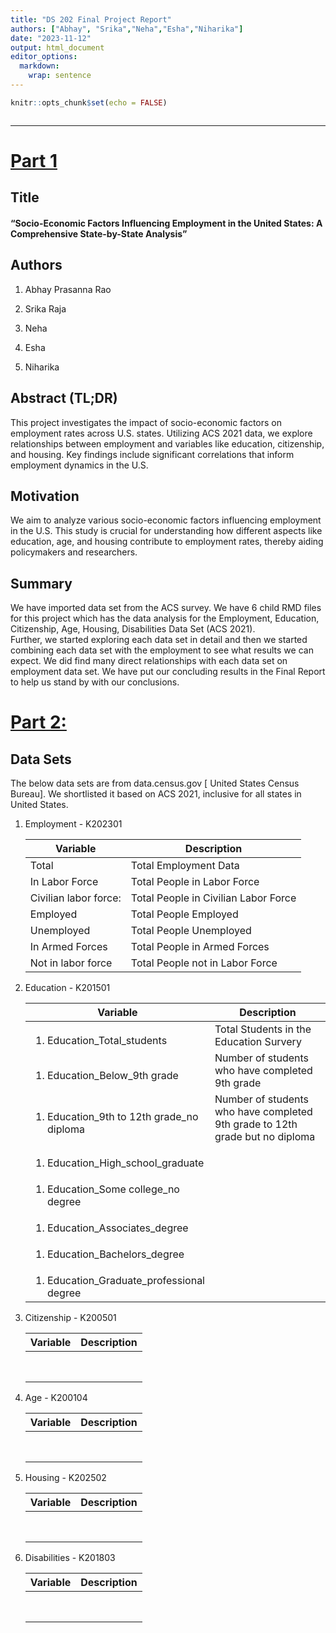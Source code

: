 ```yaml
---
title: "DS 202 Final Project Report"
authors: ["Abhay", "Srika","Neha","Esha","Niharika"]
date: "2023-11-12"
output: html_document
editor_options: 
  markdown: 
    wrap: sentence
---
```


```r
knitr::opts_chunk$set(echo = FALSE)

```

```{}
```

------------------------------------------------------------------------

# [Part 1]{.underline}

## Title

#### "Socio-Economic Factors Influencing Employment in the United States: A Comprehensive State-by-State Analysis"

## **Authors**

1.  Abhay Prasanna Rao

2.  Srika Raja

3.  Neha

4.  Esha

5.  Niharika

## **Abstract (TL;DR)**

This project investigates the impact of socio-economic factors on employment rates across U.S. states.
Utilizing ACS 2021 data, we explore relationships between employment and variables like education, citizenship, and housing.
Key findings include significant correlations that inform employment dynamics in the U.S.

## **Motivation**

We aim to analyze various socio-economic factors influencing employment in the U.S.
This study is crucial for understanding how different aspects like education, age, and housing contribute to employment rates, thereby aiding policymakers and researchers.

## Summary

We have imported data set from the ACS survey.
We have 6 child RMD files for this project which has the data analysis for the Employment, Education, Citizenship, Age, Housing, Disabilities Data Set (ACS 2021).\
Further, we started exploring each data set in detail and then we started combining each data set with the employment to see what results we can expect.
We did find many direct relationships with each data set on employment data set.
We have put our concluding results in the Final Report to help us stand by with our conclusions.

# [Part 2:]{.underline}

## Data Sets

The below data sets are from data.census.gov [ United States Census Bureau].
We shortlisted it based on ACS 2021, inclusive for all states in United States.

1.  Employment - K202301

    | Variable              | Description                          |
    |-----------------------|--------------------------------------|
    | Total                 | Total Employment Data                |
    | In Labor Force        | Total People in Labor Force          |
    | Civilian labor force: | Total People in Civilian Labor Force |
    | Employed              | Total People Employed                |
    | Unemployed            | Total People Unemployed              |
    | In Armed Forces       | Total People in Armed Forces         |
    | Not in labor force    | Total People not in Labor Force      |

2.  Education - K201501

    +--------------------------------------------+------------------------------------------------------------------------------+
    | Variable                                   | Description                                                                  |
    +============================================+==============================================================================+
    | 1.  Education_Total_students               | Total Students in the Education Survery                                      |
    +--------------------------------------------+------------------------------------------------------------------------------+
    | 1.  Education_Below_9th grade              | Number of students who have completed 9th grade                              |
    +--------------------------------------------+------------------------------------------------------------------------------+
    | 1.  Education_9th to 12th grade_no diploma | Number of students who have completed 9th grade to 12th grade but no diploma |
    +--------------------------------------------+------------------------------------------------------------------------------+
    | 1.  Education_High_school_graduate         |                                                                              |
    +--------------------------------------------+------------------------------------------------------------------------------+
    | 1.  Education_Some college_no degree       |                                                                              |
    +--------------------------------------------+------------------------------------------------------------------------------+
    | 1.  Education_Associates_degree            |                                                                              |
    +--------------------------------------------+------------------------------------------------------------------------------+
    | 1.  Education_Bachelors_degree             |                                                                              |
    +--------------------------------------------+------------------------------------------------------------------------------+
    | 1.  Education_Graduate_professional degree |                                                                              |
    +--------------------------------------------+------------------------------------------------------------------------------+

3.  Citizenship - K200501

    | Variable | Description |
    |----------|-------------|
    |          |             |
    |          |             |
    |          |             |
    |          |             |
    |          |             |
    |          |             |
    |          |             |
    |          |             |

4.  Age - K200104

    | Variable | Description |
    |----------|-------------|
    |          |             |
    |          |             |
    |          |             |
    |          |             |
    |          |             |
    |          |             |
    |          |             |
    |          |             |

5.  Housing - K202502

    | Variable | Description |
    |----------|-------------|
    |          |             |
    |          |             |
    |          |             |
    |          |             |
    |          |             |
    |          |             |
    |          |             |
    |          |             |

6.  Disabilities - K201803

    | Variable | Description |
    |----------|-------------|
    |          |             |
    |          |             |
    |          |             |
    |          |             |
    |          |             |
    |          |             |
    |          |             |
    |          |             |

## 
